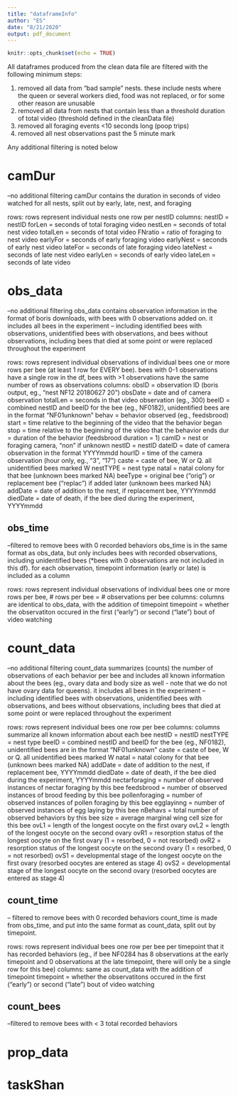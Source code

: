 ```yaml
---
title: "dataframeInfo"
author: "ES"
date: "8/21/2020"
output: pdf_document
---
```


```r
knitr::opts_chunk$set(echo = TRUE)
```

All dataframes produced from the clean data file are filtered with the following minimum steps:

1. removed all data from "bad sample" nests. these include nests where the queen 
   or several workers died, food was not replaced, or for some other reason are 
   unusable
2. removed all data from nests that contain less than a threshold duration of 
   total video (threshold defined in the cleanData file)
3. removed all foraging events <10 seconds long (poop trips)
4. removed all nest observations past the 5 minute mark

Any additional filtering is noted below

# camDur
--no additional filtering
camDur contains the duration in seconds of video watched for all nests, split 
out by early, late, nest, and foraging
  
  rows: rows represent individual nests
      one row per nestID
  columns:
      nestID = nestID
      forLen = seconds of total foraging video
      nestLen = seconds of total nest video
      totalLen = seconds of total video
      FNratio = ratio of foraging to nest video
      earlyFor = seconds of early foraging video
      earlyNest = seconds of early nest video
      lateFor = seconds of late foraging video
      lateNest = seconds of late nest video
      earlyLen = seconds of early video
      lateLen = seconds of late video
      
# obs_data
--no additional filtering
obs_data contains observation information in the format of boris downloads, with bees with 0 observations added on. it includes all bees in the experiment -- including identified bees with observations, unidentified bees with observations, and bees without observations, including bees that died at some point or were replaced throughout the experiment

  rows: rows represent individual observations of individual bees
      one or more rows per bee (at least 1 row for EVERY bee). bees with 0-1 
      observations have a single row in the df, bees with >1 observations have 
      the same number of rows as observations
  columns:
      obsID = observation ID (boris output, eg., "nest NF12 20180627 20")
      obsDate = date and of camera observation
      totalLen = seconds in that video observation (eg., 300)
      beeID = combined nestID and beeID for the bee (eg., NF0182), unidentified
              bees are in the format "NF01unknown"
      behav = behavior observed (eg., feedsbrood)
      start = time relative to the beginning of the video that the behavior
              began
      stop = time relative to the beginning of the video that the behavior ends
      dur = duration of the behavior (feedsbrood duration = 1)
      camID = nest or foraging camera, "non" if unknown
      nestID = nestID
      dateID = date of camera observation in the format YYYYmmdd
      hourID = time of the camera observation (hour only, eg., "3", "17")
      caste = caste of bee, W or Q. all unidentified bees marked W
      nestTYPE = nest type
      natal = natal colony for that bee (unknown bees marked NA)
      beeType = original bee ("orig") or replacement bee ("replac") if added 
                later (unknown bees marked NA)
      addDate = date of addition to the nest, if replacement bee, YYYYmmdd
      diedDate = date of death, if the bee died during the experiment, YYYYmmdd

## obs_time
--filtered to remove bees with 0 recorded behaviors
obs_time is in the same format as obs_data, but only includes bees with recorded observations, including unidentified bees (*bees with 0 observations are not included in this df). for each observation, timepoint information (early or late) is included as a column

  rows: rows represent individual observations of individual bees
      one or more rows per bee, # rows per bee = # observations per bee
  columns: columns are identical to obs_data, with the addition of timepoint
      timepoint = whether the observatiton occured in the first ("early") or
                  second ("late") bout of video watching
                  
# count_data
--no additional filtering
count_data summarizes (counts) the number of observations of each behavior per bee and includes all known information about the bees (eg., ovary data and body size as well - note that we do not have ovary data for queens). it includes all bees in the experiment -- including identified bees with observations, unidentified bees with observations, and bees without observations, including bees that died at some point or were replaced throughout the experiment

  rows: rows represent individual bees
      one row per bee
  columns: columns summarize all known information about each bee
      nestID = nestID
      nestTYPE = nest type
      beeID = combined nestID and beeID for the bee (eg., NF0182), unidentified
              bees are in the format "NF01unknown"
      caste = caste of bee, W or Q. all unidentified bees marked W
      natal = natal colony for that bee (unknown bees marked NA)
      addDate = date of addition to the nest, if replacement bee, YYYYmmdd
      diedDate = date of death, if the bee died during the experiment, YYYYmmdd
      nectarforaging = number of observed instances of nectar foraging by this
                       bee
      feedsbrood = number of observed instances of brood feeding by this bee
      pollenforaging = number of observed instances of pollen foraging by this 
                       bee
      egglayinng = number of observed instances of egg laying by this bee
      nBehavs = total number of observed behaviors by this bee
      size = average marginal wing cell size for this bee
      ovL1 = length of the longest oocyte on the first ovary
      ovL2 = length of the longest oocyte on the second ovary
      ovR1 = resorption status of the longest oocyte on the first ovary 
             (1 = resorbed, 0 = not resorbed)
      ovR2 = resorption status of the longest oocyte on the second ovary 
             (1 = resorbed, 0 = not resorbed)
      ovS1 = developmental stage of the longest oocyte on the first ovary 
             (resorbed oocytes are entered as stage 4)
      ovS2 = developmental stage of the longest oocyte on the second ovary
             (resorbed oocytes are entered as stage 4)
             
## count_time
-- filtered to remove bees with 0 recorded behaviors
count_time is made from obs_time, and put into the same format as count_data, split out by timepoint.

  rows: rows represent individual bees
      one row per bee per timepoint that it has recorded behaviors (eg., if 
      bee NF0284 has 8 observations at the early timepoint and 0 observations
      at the late timepoint, there will only be a single row for this bee)
  columns: same as count_data with the addition of timepoint
      timepoint = whether the observatitons occured in the first ("early") or
                  second ("late") bout of video watching


## count_bees
--filtered to remove bees with < 3 total recorded  behaviors


# prop_data

# taskShan